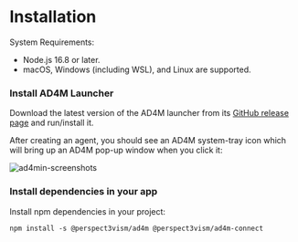 # Installation

System Requirements:

- Node.js 16.8 or later.
- macOS, Windows (including WSL), and Linux are supported.

### Install AD4M Launcher

Download the latest version of the AD4M launcher from
its [GitHub release page](https://github.com/coasys/ad4m/releases) and run/install it.

After creating an agent, you should see an AD4M system-tray icon which will
bring up an AD4M pop-up window when you click it:

![ad4min-screenshots](/images/launcher.jpg)

### Install dependencies in your app

Install npm dependencies in your project:

```
npm install -s @perspect3vism/ad4m @perspect3vism/ad4m-connect
```
